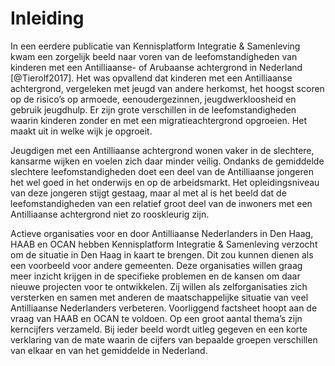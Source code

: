 # Inleiding

In een eerdere publicatie van Kennisplatform Integratie & Samenleving kwam een zorgelijk beeld naar voren van de leefomstandigheden van kinderen met een Antilliaanse- of Arubaanse achtergrond in Nederland [@Tierolf2017]. Het was opvallend dat kinderen met een Antilliaanse achtergrond, vergeleken met jeugd van andere herkomst, het hoogst scoren op de risico’s op armoede, eenoudergezinnen, jeugdwerkloosheid en gebruik jeugdhulp. Er zijn grote verschillen in de leefomstandigheden waarin kinderen zonder en met een migratieachtergrond opgroeien. Het maakt uit in welke wijk je opgroeit.

Jeugdigen met een Antilliaanse achtergrond wonen vaker in de slechtere, kansarme wijken en voelen zich daar minder veilig.
Ondanks de gemiddelde slechtere leefomstandigheden doet een deel van de Antilliaanse jongeren het wel goed in het onderwijs en op de arbeidsmarkt. Het opleidingsniveau van deze jongeren stijgt gestaag, maar al met al is het beeld dat de leefomstandigheden van een relatief groot deel van de inwoners met een Antilliaanse achtergrond niet zo rooskleurig zijn.

Actieve organisaties voor en door Antilliaanse Nederlanders in Den Haag, HAAB en OCAN hebben Kennisplatform Integratie & Samenleving verzocht om de situatie in Den Haag in kaart te brengen. Dit zou kunnen dienen als een voorbeeld voor andere
gemeenten. Deze organisaties willen graag meer inzicht krijgen in de specifieke problemen en de kansen om daar nieuwe projecten voor te ontwikkelen. Zij willen als zelforganisaties zich versterken en samen met anderen de maatschappelijke situatie van veel Antilliaanse Nederlanders verbeteren.
Voorliggend factsheet hoopt aan de vraag van HAAB en OCAN te voldoen. Op een groot aantal thema’s zijn kerncijfers verzameld.
Bij ieder beeld wordt uitleg gegeven en een korte verklaring van de mate waarin de cijfers van bepaalde groepen verschillen van elkaar en van het gemiddelde in Nederland.
